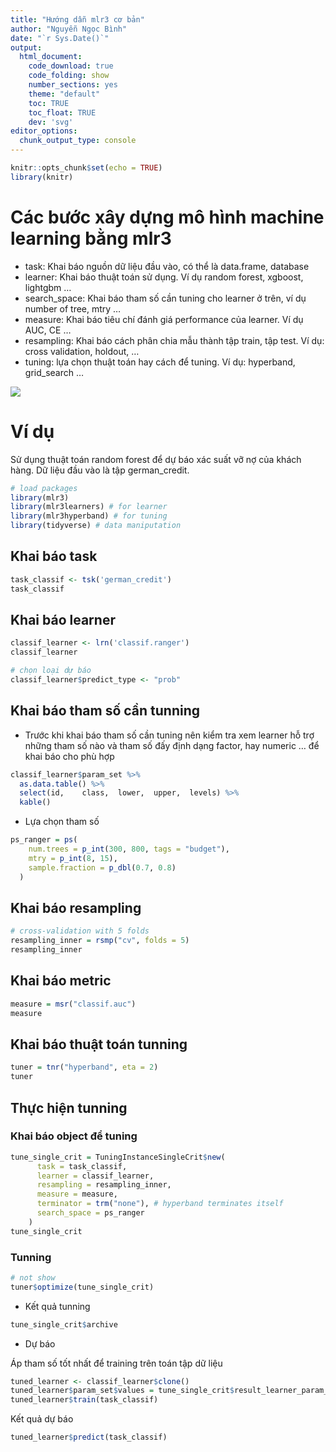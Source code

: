 ```yaml
---
title: "Hướng dẫn mlr3 cơ bản"
author: "Nguyễn Ngọc Bình"
date: "`r Sys.Date()`"
output:
  html_document: 
    code_download: true
    code_folding: show
    number_sections: yes
    theme: "default"
    toc: TRUE
    toc_float: TRUE
    dev: 'svg'
editor_options: 
  chunk_output_type: console
---
```


```r
knitr::opts_chunk$set(echo = TRUE)
library(knitr)
```

# Các bước xây dựng mô hình machine learning bằng mlr3

- task: Khai báo nguồn dữ liệu đầu vào, có thể là data.frame, database 
- learner: Khai báo thuật toán sử dụng. Ví dụ random forest, xgboost, lightgbm ...
- search_space: Khai báo tham số cần tuning cho learner ở trên, ví dụ number of tree, mtry ...
- measure: Khai báo tiêu chí đánh giá performance của learner. Ví dụ AUC, CE ...
- resampling: Khai báo cách phân chia mẫu thành tập train, tập test. Ví dụ: cross validation, holdout, ...
- tuning: lựa chọn thuật toán hay cách để tuning. Ví dụ: hyperband, grid_search ...

![](ml_abstraction.svg)

# Ví dụ

Sử dụng thuật toán random forest để dự báo xác suất vỡ nợ của khách hàng.
Dữ liệu đầu vào là tập german_credit.

```r
# load packages
library(mlr3)
library(mlr3learners) # for learner
library(mlr3hyperband) # for tuning
library(tidyverse) # data maniputation
```

## Khai báo task
```r
task_classif <- tsk('german_credit')
task_classif

```
## Khai báo learner

```r
classif_learner <- lrn('classif.ranger')
classif_learner

# chọn loại dự báo
classif_learner$predict_type <- "prob"
```


## Khai báo tham số cần tunning

- Trước khi khai báo tham số cần tuning nên kiểm tra xem learner hỗ trợ những tham số nào và tham số đấy định dạng factor, hay numeric ... để khai báo cho phù hợp
```r
classif_learner$param_set %>% 
  as.data.table() %>% 
  select(id,	class,	lower,	upper,	levels) %>% 
  kable()
```

- Lựa chọn tham số 
```r
ps_ranger = ps(
    num.trees = p_int(300, 800, tags = "budget"),
    mtry = p_int(8, 15),
    sample.fraction = p_dbl(0.7, 0.8)
  )
```

## Khai báo resampling

```r
# cross-validation with 5 folds
resampling_inner = rsmp("cv", folds = 5)
resampling_inner 
```

## Khai báo metric
```r
measure = msr("classif.auc")
measure
```


## Khai báo thuật toán tunning

```r
tuner = tnr("hyperband", eta = 2)
tuner
```

## Thực hiện tunning

### Khai báo object để tuning
```r
tune_single_crit = TuningInstanceSingleCrit$new(
      task = task_classif,
      learner = classif_learner,
      resampling = resampling_inner,
      measure = measure,
      terminator = trm("none"), # hyperband terminates itself
      search_space = ps_ranger
    )
tune_single_crit
```

### Tunning

```r
# not show
tuner$optimize(tune_single_crit)
```

- Kết quả tunning
```r
tune_single_crit$archive
```

- Dự báo

Áp tham số tốt nhất để training trên toán tập dữ liệu
```r
tuned_learner <- classif_learner$clone()
tuned_learner$param_set$values = tune_single_crit$result_learner_param_vals # best paramters
tuned_learner$train(task_classif)

```

Kết quả dự báo
```r
tuned_learner$predict(task_classif)
```

